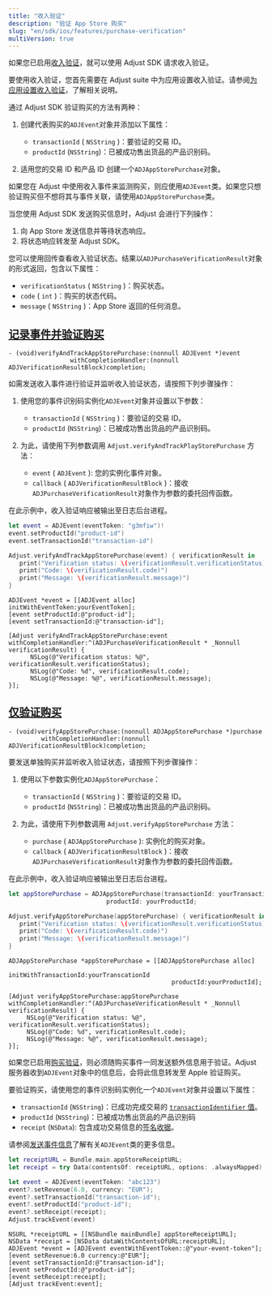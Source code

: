 ```yaml
---
title: "收入验证"
description: "验证 App Store 购买"
slug: "en/sdk/ios/features/purchase-verification"
multiVersion: true
---
```

<sdkversion version="v5"> 

如果您已启用[收入验证](https://help.adjust.com/en/article/purchase-verification)，就可以使用 Adjust SDK 请求收入验证。
<callout type="important"> 

要使用收入验证，您首先需要在 Adjust suite 中为应用设置收入验证。请参阅[为应用设置收入验证](https://help.adjust.com/en/article/set-up-purchase-verification-for-your-app)，了解相关说明。
</Callout> 

通过 Adjust SDK 验证购买的方法有两种：

1. 创建代表购买的`ADJEvent`对象并添加以下属性： 
   * `transactionId` \( `NSString` \)：要验证的交易 ID。
   * `productId` \(`NSString`\)：已被成功售出货品的产品识别码。

2. 适用您的交易 ID 和产品 ID 创建一个`ADJAppStorePurchase`对象。

<callout type="tip"> 

如果您在 Adjust 中使用收入事件来监测购买，则应使用`ADJEvent`类。如果您只想验证购买但不想将其与事件关联，请使用`ADJAppStorePurchase`类。
</Callout> 

当您使用 Adjust SDK 发送购买信息时，Adjust 会进行下列操作：

1. 向 App Store 发送信息并等待状态响应。
2. 将状态响应转发至 Adjust SDK。

您可以使用回传查看收入验证状态。结果以`ADJPurchaseVerificationResult`对象的形式返回，包含以下属性：

* `verificationStatus` \( `NSString` \)：购买状态。
* `code` \( `int` \)：购买的状态代码。
* `message` \( `NSString` \)：App Store 返回的任何消息。

[记录事件并验证购买](record-event-and-verify-purchase)
---------------------------------------------

<codeblock title="方法签名"> 

```objc
- (void)verifyAndTrackAppStorePurchase:(nonnull ADJEvent *)event
                 withCompletionHandler:(nonnull ADJVerificationResultBlock)completion;
```

</CodeBlock> 

如需发送收入事件进行验证并监听收入验证状态，请按照下列步骤操作：

1. 使用您的事件识别码实例化`ADJEvent`对象并设置以下参数： 
   * `transactionId` \( `NSString` \)：要验证的交易 ID。
   * `productId` \(`NSString`\)：已被成功售出货品的产品识别码。

2. 为此，请使用下列参数调用 `Adjust.verifyAndTrackPlayStorePurchase` 方法： 
   * `event` \( `ADJEvent` \): 您的实例化事件对象。
   * `callback` \( `ADJVerificationResultBlock` \)：接收`ADJPurchaseVerificationResult`对象作为参数的委托回传函数。

在此示例中，收入验证响应被输出至日志后台进程。
<tabs> <tab title="Swift" sync="swift"> 

```swift
let event = ADJEvent(eventToken: "g3mfiw")!
event.setProductId("product-id")
event.setTransactionId("transaction-id")

Adjust.verifyAndTrackAppStorePurchase(event) { verificationResult in
   print("Verification status: \(verificationResult.verificationStatus)")
   print("Code: \(verificationResult.code)")
   print("Message: \(verificationResult.message)")
}
```

</Tab> <tab title="Objective-C" sync="objc"> 

```objc
ADJEvent *event = [[ADJEvent alloc] initWithEventToken:yourEventToken];
[event setProductId:@"product-id"];
[event setTransactionId:@"transaction-id"];

[Adjust verifyAndTrackAppStorePurchase:event withCompletionHandler:^(ADJPurchaseVerificationResult * _Nonnull verificationResult) {
      NSLog(@"Verification status: %@", verificationResult.verificationStatus);
      NSLog(@"Code: %d", verificationResult.code);
      NSLog(@"Message: %@", verificationResult.message);
}];
```

</Tab> </Tabs> 

[仅验证购买](only-verify-purchase)
-----------------------------

<codeblock title="方法签名"> 

```objc
- (void)verifyAppStorePurchase:(nonnull ADJAppStorePurchase *)purchase
         withCompletionHandler:(nonnull ADJVerificationResultBlock)completion;
```

</CodeBlock> 

要发送单独购买并监听收入验证状态，请按照下列步骤操作：

1. 使用以下参数实例化`ADJAppStorePurchase`： 
   * `transactionId` \( `NSString` \)：要验证的交易 ID。
   * `productId` \(`NSString`\)：已被成功售出货品的产品识别码。

2. 为此，请使用下列参数调用 `Adjust.verifyAppStorePurchase` 方法： 
   * `purchase` \( `ADJAppStorePurchase` \): 实例化的购买对象。
   * `callback` \( `ADJVerificationResultBlock` \)：接收`ADJPurchaseVerificationResult`对象作为参数的委托回传函数。

在此示例中，收入验证响应被输出至日志后台进程。
<tabs> <tab title="Swift" sync="swift"> 

```swift
let appStorePurchase = ADJAppStorePurchase(transactionId: yourTransactionId,
                           productId: yourProductId;

Adjust.verifyAppStorePurchase(appStorePurchase) { verificationResult in
   print("Verification status: \(verificationResult.verificationStatus)")
   print("Code: \(verificationResult.code)")
   print("Message: \(verificationResult.message)")
}
```

</Tab> <tab title="Objective-C" sync="objc"> 

```objc
ADJAppStorePurchase *appStorePurchase = [[ADJAppStorePurchase alloc]
                                             initWithTransactionId:yourTranscationId
                                             productId:yourProductId];

[Adjust verifyAppStorePurchase:appStorePurchase withCompletionHandler:^(ADJPurchaseVerificationResult * _Nonnull verificationResult) {
     NSLog(@"Verification status: %@", verificationResult.verificationStatus);
     NSLog(@"Code: %d", verificationResult.code);
     NSLog(@"Message: %@", verificationResult.message);
}];
```

</Tab> </Tabs> </SdkVersion> <sdkversion version="v4"> 

如果您已启用[购买验证](https://help.adjust.com/en/article/purchase-verification)，则必须随购买事件一同发送额外信息用于验证。Adjust 服务器收到`ADJEvent`对象中的信息后，会将此信息转发至 Apple 验证购买。

要验证购买，请使用您的事件识别码实例化一个`ADJEvent`对象并设置以下属性：

* `transactionId` \(`NSString`\)：已成功完成交易的 [`transactionIdentifier` 值](https://developer.apple.com/documentation/storekit/skpaymenttransaction/1411288-transactionidentifier)。
* `productId` \(`NSString`\)：已被成功售出货品的产品识别码
* `receipt` \(`NSData`\): 包含成功交易信息的[签名收据](https://developer.apple.com/documentation/foundation/bundle/1407276-appstorereceipturl)。

<callout type="seealso"> 

请参阅[发送事件信息](/en/sdk/ios/features/events)了解有关`ADJEvent`类的更多信息。
</Callout> <tabs> <tab title="Swift" sync="swift"> 

```swift
let receiptURL = Bundle.main.appStoreReceiptURL;
let receipt = try Data(contentsOf: receiptURL, options: .alwaysMapped)

let event = ADJEvent(eventToken: "abc123")
event?.setRevenue(6.0, currency: "EUR");
event?.setTransactionId("transaction-id");
event?.setProductId("product-id");
event?.setReceipt(receipt);
Adjust.trackEvent(event)
```

</Tab> <tab title="Objective-C" sync="objc"> 

```objc
NSURL *receiptURL = [[NSBundle mainBundle] appStoreReceiptURL];
NSData *receipt = [NSData dataWithContentsOfURL:receiptURL];
ADJEvent *event = [ADJEvent eventWithEventToken::@"your-event-token"];
[event setRevenue:6.0 currency:@"EUR"];
[event setTransactionId:@"transaction-id"];
[event setProductId:@"product-id"];
[event setReceipt:receipt];
[Adjust trackEvent:event];
```

</Tab> </Tabs> </SdkVersion>

